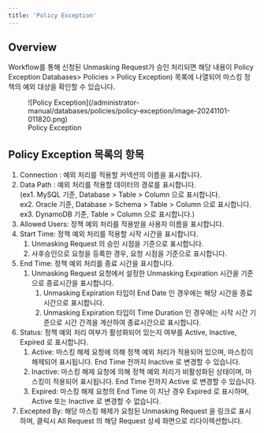 ```yaml
---
title: 'Policy Exception'
---
```


## Overview

Workflow를 통해 신청된 Unmasking Request가 승인 처리되면 해당 내용이 Policy Exception Databases&gt; Policies &gt; Policy Exception) 목록에 나열되어 마스킹 정책의 예외 대상을 확인할 수 있습니다.


<figure data-layout="center" data-align="center">
![Policy Exception](/administrator-manual/databases/policies/policy-exception/image-20241101-011820.png)
<figcaption>
Policy Exception
</figcaption>
</figure>

## Policy Exception 목록의 항목

1. Connection : 예외 처리를 적용할 커넥션의 이름을 표시합니다.
2. Data Path : 예외 처리를 적용할 데이터의 경로를 표시합니다. <br/>(ex1. MySQL 기준, Database &gt; Table &gt; Column 으로 표시합니다. <br/> ex2. Oracle 기준, Database &gt; Schema &gt; Table &gt; Column 으로 표시합니다. <br/> ex3. DynamoDB 기준, Table &gt; Column 으로 표시합니다.)
3. Allowed Users: 정책 예외 처리를 적용받을 사용자 이름을 표시합니다.
4. Start Time: 정책 예외 처리를 적용할 시작 시간을 표시합니다.
    1. Unmasking Request 의 승인 시점을 기준으로 표시합니다.
    2. 사후승인으로 요청을 등록한 경우, 요청 시점을 기준으로 표시합니다.
5. End Time: 정책 예외 처리를 종료 시간을 표시합니다.
    1. Unmasking Request 요청에서 설정한 Unmasking Expiration 시간을 기준으로 종료시간을 표시합니다.
        1. Unmasking Expiration 타입이 End Date 인 경우에는 해당 시간을 종료시간으로 표시합니다.
        2. Unmasking Expiration 타입이 Time Duration 인 경우에는 시작 시간 기준으로 시간 간격을 계산하여 종료시간으로 표시합니다.
6. Status: 정책 예외 처리 여부가 활성화되어 있는지 여부를 Active, Inactive, Expired 로 표시합니다.
    1. Active: 마스킹 해제 요청에 의해 정책 예외 처리가 적용되어 있으며, 마스킹이 해제되어 표시됩니다. End Time 전까지 Inactive 로 변경할 수 있습니다.
    2. Inactive: 마스킹 해제 요청에 의해 정책 예외 처리가 비활성화된 상태이며, 마스킹이 적용되어 표시됩니다. End Time 전까지 Active 로 변경할 수 있습니다.
    3. Expired: 마스킹 해제 요청의 End Time 이 지난 경우 Expired 로 표시하며, Active 또는 Inactive 로 변경할 수 없습니다.
7. Excepted By: 해당 마스킹 해제가 요청된 Unmasking Request 을 링크로 표시하며, 클릭시 All Request 의 해당 Request 상세 화면으로 리다이렉션합니다.


